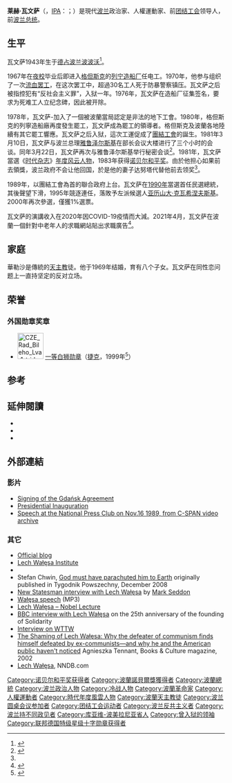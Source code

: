 {{noteTA
|G1=PP
|1=zh-cn:团结工会; zh-tw:團結工聯; zh-hk:團結工會;
}}
{{请求翻译|pl}}
{{Infobox officeholder
|name             = 莱赫·瓦文萨<br>{{lang|pl|Lech Wałęsa}} [[File:Nobel_prize_medal.svg|25px]]
|image            = Lech Walesa - 2009.jpg
|office           = [[波兰总统列表|第2任波兰总统]]
|primeminister    = [[塔德乌什·马佐维耶茨基|塔德乌什·马佐维耶茨基]]<br>[[扬·克日什托夫·别莱茨基|扬·克日什托夫·别莱茨基]]<br>{{le|扬·奥尔谢夫斯基|Jan Olszewski}}<br>[[瓦尔德马·帕夫拉克|瓦尔德马·帕夫拉克]]<br>[[汉娜·苏霍茨卡|汉娜·苏霍茨卡]]<br>[[瓦尔德马·帕夫拉克|瓦尔德马·帕夫拉克]]<br>{{le|约瑟夫·奥莱克西|Józef Oleksy}}
|term_start       = 1990年12月22日
|term_end         = 1995年12月22日
|predecessor      = [[沃依切赫·雅鲁泽尔斯基|沃依切赫·雅鲁泽尔斯基]]
|successor        = [[亚历山大·克瓦希涅夫斯基|亚历山大·克瓦希涅夫斯基]]
|office2          = [[团结工会|团结工会主席]]
|term_start2      = 1980年8月14日
|term_end2        = 1990年12月12日
|predecessor2     = 职位建立
|successor2       = {{le|马利安·克沙克莱夫斯基|Marian Krzaklewski}}
|birth_date       = {{birth date and age|1943|9|29|df=y}}
|birth_place      = {{flagicon|Nazi Germany}} [[纳粹德国|纳粹德国]][[波兰总督府|波兰总督府]][[波波沃|波波沃]]
|death_date       = 
|death_place      = 
|party            = [[团结工会|团结工会]]{{small|（1970–1988）}}<br>{{le|团结工会公民委员会|Solidarity Citizens' Committee}}{{small|（1988–1993）}}<br>{{le|支持改革无党派联盟|Nonpartisan Bloc for Support of Reforms}}{{small|（1993–1997）}}<br>{{le|波兰第三共和国基督教民主党|Christian Democracy of the 3rd Polish Republic}}{{small|（1997–2001）}}<br>[[公民綱領_(波蘭)|公民纲领]]{{small|（2001–至今）}}
|otherparty       = {{le|团结工会选举行动|Solidarity Electoral Action}}{{small|（1997–2001）}}
|spouse           = {{le|达努塔·瓦文萨|Danuta Wałęsa|达努塔·格沃什}}{{small|（1969–至今）}}
|religion         = [[罗马天主教|罗马天主教]]
|signature        = Lech Walesa Signature.svg
}}

'''莱赫·瓦文萨'''（{{lang-pl|'''Lech Wałęsa'''}}，[[IPA_(消歧义)|IPA]]：{{IPA-pl|ˈlɛɣ vaˈwɛ̃sa|lang|Pl-Lech_Wałęsa.ogg}}；{{bd|1943年|9月29日|catIdx=W瓦}}）是現代[[波兰|波兰]]政治家、人權運動家、前[[团结工会|团结工会]]领导人，前[[波兰总统|波兰总统]]。

== 生平 ==
瓦文萨1943年生于[[纳粹德国和苏联对波兰的占领|德占波兰]][[波波沃|波波沃]]<ref name="CNNCwar">{{Cite news|url=http://www.cnn.com/SPECIALS/cold.war/kbank/profiles/walesa/|title=Profile: Lech Wałęsa|newspaper=CNN|accessdate=19 August 2007|archiveurl=https://web.archive.org/web/20080415201207/http://www.cnn.com/SPECIALS/cold.war/kbank/profiles/walesa/|archivedate=15 April 2008}}</ref>。

1967年在[[夜校|夜校]]毕业后即进入[[格但斯克|格但斯克]]的[[列宁造船厂|列宁造船厂]]任电工。1970年，他参与组织了一次[[1970年波兰抗议事件|流血罢工]]，在这次罢工中，超過30名工人死于防暴警察镇压。瓦文萨之后被指控犯有“反社会主义罪”，入狱一年。1976年，瓦文萨在造船厂征集签名，要求为死难工人立纪念碑，因此被开除。

1978年，瓦文萨-加入了一個被波蘭當局認定是非法的地下工會。1980年，格但斯克的列寧造船廠再度發生罷工，瓦文萨成為罷工的領導者。格但斯克及波蘭各地陸續有其它罷工響應。瓦文萨之后入狱，這次工運促成了[[團結工會|團結工會]]的誕生。1981年3月10日，瓦文萨与波兰总理[[雅鲁泽尔斯基|雅鲁泽尔斯基]]在部长会议大楼进行了三个小时的会谈。同年3月22日，瓦文萨再次与雅鲁泽尔斯基举行秘密会谈<ref name=liu>{{cite book |author1=[[刘彦顺|刘彦顺]] |title=波兰历史的弄潮儿-雅鲁泽尔斯基 |date=2016-7 |publisher=世界知识出版社 |location=中国北京 |isbn=9787501252299}}</ref>。1981年，瓦文萨當選《[[时代杂志|时代杂志]]》[[時代年度風雲人物|年度风云人物]]，1983年获得[[诺贝尔和平奖|诺贝尔和平奖]]。由於他担心如果前去領獎，波兰政府不会让他回国，於是他的妻子达努塔代替他前去领奖<ref name="CNNCwar"/>。

1989年，以團結工會為首的聯合政府上台。瓦文萨在[[1990年波蘭總統選舉|1990年]]當選首任民選總統，其後聲望下滑，1995年競逐連任，落敗予左派候選人[[亚历山大·克瓦希涅夫斯基|亚历山大·克瓦希涅夫斯基]]。2000年再次參選，僅獲1%選票。

瓦文萨的演講收入在2020年因COVID-19疫情而大減。2021年4月，瓦文萨在波蘭一個針對中老年人的求職網站貼出求職廣告<ref name=dw20220109>{{cite news |url=https://p.dw.com/p/457sz |title=疫情断了收入 波兰前总统瓦文萨自称破产 |publisher=DW |date=2022-01-09}}</ref>。

== 家庭 ==
華勒沙是傳統的[[天主教|天主教]]徒。他于1969年结婚，育有八个子女。瓦文萨在同性恋问题上一直持坚定的反对立场。

==荣誉==
===外国勋章奖章===
* [[File:CZE_Rad_Bileho_Lva_1_tridy_BAR.svg|60px]] [[一等白狮勋章|一等白狮勋章]]（[[捷克|捷克]]，1999年<ref>{{en}}{{cite web |url=https://www.hrad.cz/en/czech-republic/state-decorations/order-of-the-white-lion/list |title=List of Honoured  |publisher=President of the CR |date= |accessdate=2021-10-15 |deadurl=no |archiveurl=http://web.archive.org/web/20210927115127/https://www.hrad.cz/en/czech-republic/state-decorations/order-of-the-white-lion/list |archivedate=2021-09-27 }}</ref>）

==参考==
{{reflist}}

==延伸閱讀==
{{refbegin}}
* {{Cite book | author = Wałęsa, Lech | title = A Path of Hope: An Autobiography | publisher = Collins Harvill | location = London | year = 1987 | isbn = 0-00-272120-1}}
* {{Cite book | author = Wałęsa, Lech | title = The Struggle and the Triumph: An Autobiography | others = with the collaboration of Arkadius Rybicki, translated by Franklin Philip, in collaboration with Helen Mahut | location = New York | publisher = Arcade Publishers | year = 1992 | isbn = 1-55970-221-4}}
* {{Cite book | author = Szporer, Michael | title = Solidarity: The Great Workers Strike of 1980 | series = Harvard Cold War Studies Series | location = Lanham, MD | publisher = Lexington Books | year = 2012 | isbn = 9780739174876}}
{{refend}}

==外部連結==
{{Sister project links|wikt=no|v=no|s=no|b=no}}
{{Portal|人物|政治|波兰|冷战}}

===影片===
*[http://www.ilw.org.pl/english/download/filmy/pds.mpg Signing of the Gdańsk Agreement] {{Webarchive|url=https://archive.is/20121221153619/www.ilw.org.pl/english/download/filmy/pds.mpg |date=2012-12-21 }}
*[http://www.ilw.org.pl/english/download/filmy/zprp.mpg Presidential Inauguration] {{Webarchive|url=https://archive.is/20121205031011/www.ilw.org.pl/english/download/filmy/zprp.mpg |date=2012-12-05 }}
*[http://www.c-spanvideo.org/program/9962-1 Speech at the National Press Club on Nov.16 1989, from C-SPAN video archive]

===其它===
*[http://lechwalesa.blip.pl Official blog]
*[http://www.ilw.org.pl Lech Wałęsa Institute] {{Wayback|url=http://www.ilw.org.pl/ |date=20151222123155 }}
*{{Cite journal | author = Stephen Engelberg | url = http://www.nytimes.com/1990/12/11/world/man-in-the-news-the-grandmaster-of-polish-politics-lech-walesa.html | title = Man in the News; The Grandmaster of Polish Politics: Lech Wałęsa | journal = The New York Times | date = 11 December 1990}}
*Stefan Chwin, [https://web.archive.org/web/20140814123244/http://www.salon.eu.sk/article.php?article=826&searchPhrase=chwin God must have parachuted him to Earth] originally published in Tygodnik Powszechny, December 2008
*[http://www.newstatesman.com/society/2008/09/lech-walesa-shipyard New Statesman interview with Lech Wałęsa] by [[Mark_Seddon|Mark Seddon]]
*[https://web.archive.org/web/20160131001031/http://polskaludowa.com/dzwiek/nagrania/Walesa_Gdansk80_1.mp3 Wałęsa speech] (MP3)
*[https://www.webcitation.org/query?url=http://www.geocities.com/peace_888grom/walesa-lecture.html&date=2009-10-25+21:16:38 Lech Wałęsa – Nobel Lecture]
*[http://news.bbc.co.uk/1/hi/world/europe/4194204.stm BBC interview with Lech Wałęsa] on the 25th anniversary of the founding of Solidarity
*[http://www.wttw.com/main.taf?p=42,8,8&vid=060109e Interview on WTTW]
*[http://www.ctlibrary.com/bc/2002/sepoct/15.30.html The Shaming of Lech Wałęsa: Why the defeater of communism finds himself defeated by ex-communists—and why he and the American public haven't noticed] Agnieszka Tennant, Books & Culture magazine, 2002
*[http://www.nndb.com/people/420/000024348/ Lech Wałęsa], NNDB.com

{{诺贝尔和平奖获得者 (1976年-2000年)}}
{{Cold War figures}}
{{Time Persons of the Year 1976–2000}}
{{Fall of Communism}}

{{DEFAULTSORT:Wałęsa, Lech}}
[[Category:诺贝尔和平奖获得者|Category:诺贝尔和平奖获得者]]
[[Category:波蘭諾貝爾獎獲得者|Category:波蘭諾貝爾獎獲得者]]
[[Category:波蘭總統|Category:波蘭總統]]
[[Category:波兰政治人物|Category:波兰政治人物]]
[[Category:冷战人物|Category:冷战人物]]
[[Category:波蘭革命家|Category:波蘭革命家]]
[[Category:人權運動者|Category:人權運動者]]
[[Category:時代年度風雲人物|Category:時代年度風雲人物]]
[[Category:波蘭天主教徒|Category:波蘭天主教徒]]
[[Category:波兰圆桌会议参加者|Category:波兰圆桌会议参加者]]
[[Category:团结工会运动者|Category:团结工会运动者]]
[[Category:波兰反共主义者|Category:波兰反共主义者]]
[[Category:波兰持不同政见者|Category:波兰持不同政见者]]
[[Category:库亚维-波美拉尼亚省人|Category:库亚维-波美拉尼亚省人]]
[[Category:曾入狱的领袖|Category:曾入狱的领袖]]
[[Category:联邦德国特级星级十字勋章获得者|Category:联邦德国特级星级十字勋章获得者]]